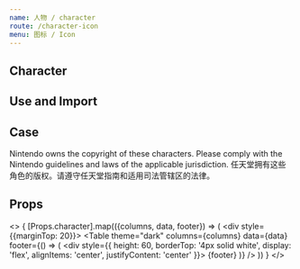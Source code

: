 ```yaml
---
name: 人物 / character
route: /character-icon
menu: 图标 / Icon
---
```



## Character

<TagVersion component="Character" />

## Use and Import

<Explain component="Character" isCopyable/>

## Case

<Playground wrapper="应用图标">
  <Text status="error">
    Nintendo owns the copyright of these characters. Please comply with the Nintendo guidelines and laws of the applicable jurisdiction.
  </Text>
   <Text status="error">
    任天堂拥有这些角色的版权。请遵守任天堂指南和适用司法管辖区的法律。
  </Text>
  <Character name="nes-mario" />
  <Character name="nes-ash" />
  <Character name="nes-pokeball" />
  <Character name="nes-bulbasaur" />
  <Character name="nes-charmander" />
  <Character name="nes-squirtle" />
  <Character name="nes-kirby" />
</Playground>

## Props

<>
  {
    [Props.character].map(({columns, data, footer}) => (
      <div style={{marginTop: 20}}>
        <Table
          theme="dark"
          columns={columns} 
          data={data}
          footer={() => (
            <div style={{
              height: 60,
              borderTop: '4px solid white', 
              display: 'flex',
              alignItems: 'center',
              justifyContent: 'center'
            }}>
            {footer}
            </div>
          )}
        />
      </div>
    ))
  }
</>